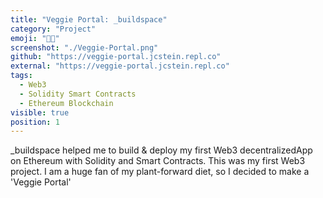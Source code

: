 ```yaml
---
title: "Veggie Portal: _buildspace"
category: "Project"
emoji: "👨‍💻"
screenshot: "./Veggie-Portal.png"
github: "https://veggie-portal.jcstein.repl.co"
external: "https://veggie-portal.jcstein.repl.co"
tags:
  - Web3
  - Solidity Smart Contracts
  - Ethereum Blockchain
visible: true
position: 1
---
```


_buildspace helped me to build & deploy my first Web3 decentralizedApp on Ethereum with Solidity and Smart Contracts.
This was my first Web3 project. I am a huge fan of my plant-forward diet, so I decided to make a 'Veggie Portal'